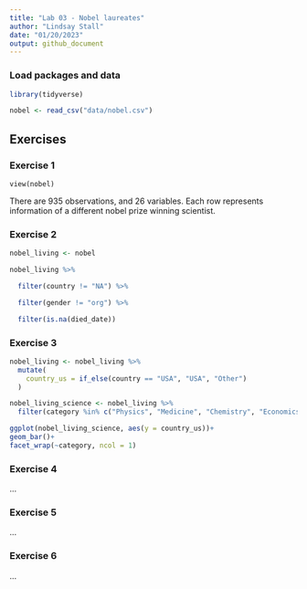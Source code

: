```yaml
---
title: "Lab 03 - Nobel laureates"
author: "Lindsay Stall"
date: "01/20/2023"
output: github_document
---
```


### Load packages and data

```r
library(tidyverse) 
```

```r
nobel <- read_csv("data/nobel.csv")
```

## Exercises

### Exercise 1

```rview
view(nobel)

```


There are 935 observations, and 26 variables. Each row represents information of a different nobel prize winning scientist.

### Exercise 2

```r
nobel_living <- nobel

nobel_living %>% 

  filter(country != "NA") %>%

  filter(gender != "org") %>%

  filter(is.na(died_date))
```


### Exercise 3

```r
nobel_living <- nobel_living %>%
  mutate(
    country_us = if_else(country == "USA", "USA", "Other")
  )
```

```r
nobel_living_science <- nobel_living %>%
  filter(category %in% c("Physics", "Medicine", "Chemistry", "Economics"))
```

```r
ggplot(nobel_living_science, aes(y = country_us))+
geom_bar()+
facet_wrap(~category, ncol = 1)
```



### Exercise 4

...

### Exercise 5

...

### Exercise 6

...
